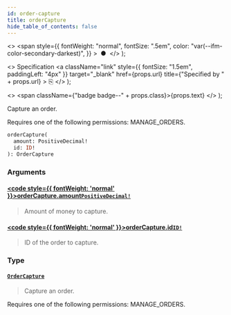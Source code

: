```yaml
---
id: order-capture
title: orderCapture
hide_table_of_contents: false
---
```


  <>
    <span
      style={{
        fontWeight: "normal",
        fontSize: ".5em",
        color: "var(--ifm-color-secondary-darkest)",
      }}
    >
      &nbsp;●&nbsp;
    </span>
  </>
);

  <>
    Specification
    <a
      className="link"
      style={{ fontSize: "1.5em", paddingLeft: "4px" }}
      target="\_blank"
      href={props.url}
      title={"Specified by " + props.url}
    >
      ⎘
    </a>
  </>
);

  <>
    <span className={"badge badge--" + props.class}>{props.text}</span>
  </>
);

Capture an order.

Requires one of the following permissions: MANAGE_ORDERS.

```graphql
orderCapture(
  amount: PositiveDecimal!
  id: ID!
): OrderCapture
```

### Arguments

#### [<code style={{ fontWeight: 'normal' }}>orderCapture.<b>amount</b></code>](#)<Bullet />[`PositiveDecimal!`](../../../api-reference/miscellaneous/scalars/positive-decimal) <Badge class="secondary" text="non-null"/> <Badge class="secondary" text="scalar"/> <Badge class="secondary" text="miscellaneous"/>

> Amount of money to capture.

#### [<code style={{ fontWeight: 'normal' }}>orderCapture.<b>id</b></code>](#)<Bullet />[`ID!`](../../../api-reference/miscellaneous/scalars/id) <Badge class="secondary" text="non-null"/> <Badge class="secondary" text="scalar"/> <Badge class="secondary" text="miscellaneous"/>

> ID of the order to capture.

### Type

#### [`OrderCapture`](../../../api-reference/orders/objects/order-capture) <Badge class="secondary" text="object"/> <Badge class="secondary" text="orders"/>

> Capture an order.

Requires one of the following permissions: MANAGE_ORDERS.

>
